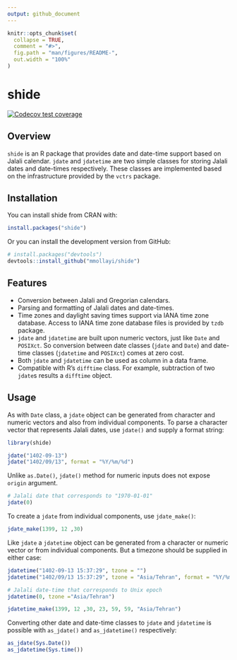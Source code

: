 ```yaml
---
output: github_document
---
```


<!-- README.md is generated from README.Rmd. Please edit that file -->

```r
knitr::opts_chunk$set(
  collapse = TRUE,
  comment = "#>",
  fig.path = "man/figures/README-",
  out.width = "100%"
)
```

# shide

<!-- badges: start -->
[![Codecov test coverage](https://codecov.io/gh/mmollayi/shide/branch/master/graph/badge.svg)](https://app.codecov.io/gh/mmollayi/shide?branch=master)
<!-- badges: end -->

## Overview

`shide` is an R package that provides date and date-time support based on Jalali calendar. `jdate` and `jdatetime` are two simple classes for storing Jalali dates and date-times respectively. These classes are implemented based on the infrastructure provided by the `vctrs` package.

## Installation

You can install shide from CRAN with:

``` r
install.packages("shide")
```

Or you can install the development version from GitHub:

``` r
# install.packages("devtools")
devtools::install_github("mmollayi/shide")
```

## Features

- Conversion between Jalali and Gregorian calendars.
- Parsing and formatting of Jalali dates and date-times.
- Time zones and daylight saving times support via IANA time zone database. Access to IANA time zone database files is provided by `tzdb` package.
- `jdate` and `jdatetime` are built upon numeric vectors, just like `Date` and `POSIXct`. So conversion between date classes (`jdate` and `Date`) and date-time classes (`jdatetime` and `POSIXct`) comes at zero cost.
- Both `jdate` and `jdatetime` can be used as column in a data frame.
- Compatible with R's `difftime` class. For example, subtraction of two `jdate`s results a `difftime` object.

## Usage

As with `Date` class, a `jdate` object can be generated from character and numeric vectors and also from individual components. To parse a character vector that represents Jalali dates, use `jdate()` and supply a format string:

```r
library(shide)

jdate("1402-09-13")
jdate("1402/09/13", format = "%Y/%m/%d")
```

Unlike `as.Date()`, `jdate()` method for numeric inputs does not expose `origin` argument.

```r
# Jalali date that corresponds to "1970-01-01"
jdate(0)
```

To create a `jdate` from individual components, use `jdate_make()`:

```r
jdate_make(1399, 12 ,30)
```

Like `jdate` a `jdatetime` object can be generated from a character or numeric vector or from individual components. But a timezone should be supplied in either case:

```r
jdatetime("1402-09-13 15:37:29", tzone = "")
jdatetime("1402/09/13 15:37:29", tzone = "Asia/Tehran", format = "%Y/%m/%d %H:%M:%S")

# Jalali date-time that corresponds to Unix epoch
jdatetime(0, tzone ="Asia/Tehran")

jdatetime_make(1399, 12 ,30, 23, 59, 59, "Asia/Tehran")
```

Converting other date and date-time classes to `jdate` and `jdatetime` is possible with `as_jdate()` and `as_jdatetime()` respectively:

```r
as_jdate(Sys.Date())
as_jdatetime(Sys.time())
```
